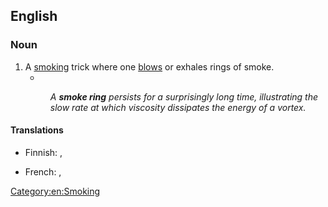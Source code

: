 ==English==
{{wikipedia}}

===Noun===
{{en-noun}}

# A [[smoking]] trick where one [[blow]]s or exhales rings of smoke.
#* {{quote-magazine|date=2013-03
|author=Frank Fish, George Lauder
|title=Not Just Going with the Flow
|volume=101|issue=2|page=114
|magazine=[[w:American Scientist|American Scientist]]
|url=http://www.americanscientist.org/issues/feature/2013/2/not-just-going-with-the-flow
|passage=An extreme version of vorticity is a ''vortex''. The vortex is a spinning, cyclonic mass of fluid, which can be observed in the rotation of water going down a drain, as well as in '''smoke rings''', tornados and hurricanes.}}
#: ''A '''smoke ring''' persists for a surprisingly long time, illustrating the slow rate at which viscosity dissipates the energy of a vortex.''

====Translations====
{{trans-top|smoking trick}}
* Finnish: {{t|fi|savurengas}}, {{t+|fi|rengas}}
{{trans-mid}}
* French: {{t|fr|rond de fumée|m}}, {{t|fr|ronds de fumée|m-p}}
{{trans-bottom}}

[[Category:en:Smoking]]